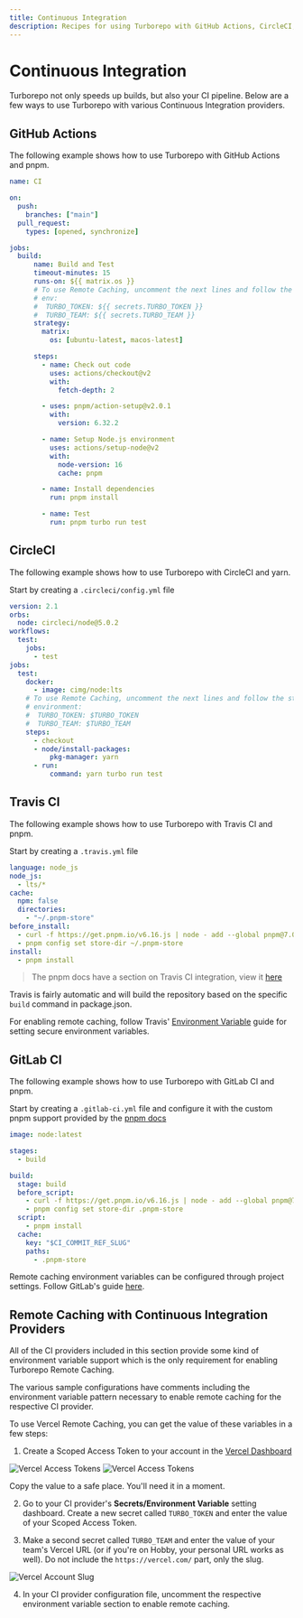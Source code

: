 ```yaml
---
title: Continuous Integration
description: Recipes for using Turborepo with GitHub Actions, CircleCI, and other continuous integration providers.
---
```


# Continuous Integration

Turborepo not only speeds up builds, but also your CI pipeline. Below are a few ways to use Turborepo with various Continuous Integration providers.

## GitHub Actions

The following example shows how to use Turborepo with GitHub Actions and pnpm.

```yaml
name: CI

on:
  push:
    branches: ["main"]
  pull_request:
    types: [opened, synchronize]

jobs:
  build:
      name: Build and Test
      timeout-minutes: 15
      runs-on: ${{ matrix.os }}
      # To use Remote Caching, uncomment the next lines and follow the steps below.
      # env:
      #  TURBO_TOKEN: ${{ secrets.TURBO_TOKEN }}
      #  TURBO_TEAM: ${{ secrets.TURBO_TEAM }}
      strategy:
        matrix:
          os: [ubuntu-latest, macos-latest]

      steps:
        - name: Check out code
          uses: actions/checkout@v2
          with:
            fetch-depth: 2

        - uses: pnpm/action-setup@v2.0.1
          with:
            version: 6.32.2

        - name: Setup Node.js environment
          uses: actions/setup-node@v2
          with:
            node-version: 16
            cache: pnpm

        - name: Install dependencies
          run: pnpm install

        - name: Test
          run: pnpm turbo run test
```

## CircleCI

The following example shows how to use Turborepo with CircleCI and yarn.

Start by creating a `.circleci/config.yml` file

```yaml
version: 2.1
orbs:
  node: circleci/node@5.0.2
workflows:
  test:
    jobs:
      - test
jobs:
  test:
    docker:
      - image: cimg/node:lts
    # To use Remote Caching, uncomment the next lines and follow the steps below.
    # environment:
    #  TURBO_TOKEN: $TURBO_TOKEN
    #  TURBO_TEAM: $TURBO_TEAM
    steps:
      - checkout
      - node/install-packages:
          pkg-manager: yarn
      - run:
          command: yarn turbo run test
```

## Travis CI

The following example shows how to use Turborepo with Travis CI and pnpm.

Start by creating a `.travis.yml` file

```yaml
language: node_js
node_js:
  - lts/*
cache:
  npm: false
  directories:
    - "~/.pnpm-store"
before_install:
  - curl -f https://get.pnpm.io/v6.16.js | node - add --global pnpm@7.0.0-rc.9
  - pnpm config set store-dir ~/.pnpm-store
install:
  - pnpm install
```

> The pnpm docs have a section on Travis CI integration, view it [here](https://pnpm.io/continuous-integration#travis)

Travis is fairly automatic and will build the repository based on the specific `build` command in package.json.

For enabling remote caching, follow Travis' [Environment Variable](https://docs.travis-ci.com/user/environment-variables/) guide for setting secure environment variables.

## GitLab CI

The following example shows how to use Turborepo with GitLab CI and pnpm.

Start by creating a `.gitlab-ci.yml` file and configure it with the custom pnpm support provided by the [pnpm docs](https://pnpm.io/continuous-integration#gitlab-ci)

```yaml
image: node:latest

stages:
  - build

build:
  stage: build
  before_script:
    - curl -f https://get.pnpm.io/v6.16.js | node - add --global pnpm@7.0.0-rc.9
    - pnpm config set store-dir .pnpm-store
  script:
    - pnpm install
  cache:
    key: "$CI_COMMIT_REF_SLUG"
    paths:
      - .pnpm-store
```

Remote caching environment variables can be configured through project settings. Follow GitLab's guide [here](https://docs.gitlab.com/ee/ci/variables/index.html#add-a-cicd-variable-to-a-project).

## Remote Caching with Continuous Integration Providers

All of the CI providers included in this section provide some kind of environment variable support which is the only requirement for enabling Turborepo Remote Caching.

The various sample configurations have comments including the environment variable pattern necessary to enable remote caching for the respective CI provider.

To use Vercel Remote Caching, you can get the value of these variables in a few steps:

1. Create a Scoped Access Token to your account in the [Vercel Dashboard](https://vercel.com/account/tokens)

![Vercel Access Tokens](/images/docs/vercel-tokens.png)
![Vercel Access Tokens](/images/docs/vercel-create-token.png)

Copy the value to a safe place. You'll need it in a moment.

2. Go to your CI provider's **Secrets/Environment Variable** setting dashboard. Create a new secret called `TURBO_TOKEN` and enter the value of your Scoped Access Token.

3. Make a second secret called `TURBO_TEAM` and enter the value of your team's Vercel URL (or if you're on Hobby, your personal URL works as well). Do not include the `https://vercel.com/` part, only the slug.

![Vercel Account Slug](/images/docs/vercel-slug.png)

4. In your CI provider configuration file, uncomment the respective environment variable section to enable remote caching.
